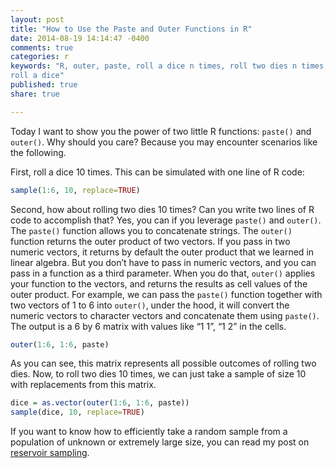 ```yaml
---
layout: post
title: "How to Use the Paste and Outer Functions in R"
date: 2014-08-19 14:14:47 -0400
comments: true
categories: r
keywords: "R, outer, paste, roll a dice n times, roll two dies n times,
roll a dice"
published: true
share: true

---
```

Today I want to show you the power of two little R functions: `paste()` and `outer()`. Why should you care? Because you may encounter scenarios like the following.

First, roll a dice 10 times. This can be simulated with one line of R code:
```r
sample(1:6, 10, replace=TRUE)
```

Second, how about rolling two dies 10 times? Can you write two lines of R code to accomplish that? Yes, you can if you leverage `paste()` and `outer()`. The `paste()` function allows you to concatenate strings. The `outer()` function returns the outer product of two vectors. If you pass in two numeric vectors, it returns by default the outer product that we learned in linear algebra. But you don't have to pass in numeric vectors, and you can pass in a function as a third parameter. When you do that, `outer()` applies your function to the vectors, and returns the results as cell values of the outer product. For example, we can pass the `paste()` function together with two vectors of 1 to 6 into `outer()`, under the hood, it will convert the numeric vectors to character vectors and concatenate them using `paste()`. The output is a 6 by 6 matrix with values like “1 1”, “1 2” in the cells.
```r
outer(1:6, 1:6, paste)
```

As you can see, this matrix represents all possible outcomes of rolling two dies. Now, to roll two dies 10 times, we can just take a sample of size 10 with replacements from this matrix.
```r
dice = as.vector(outer(1:6, 1:6, paste))
sample(dice, 10, replace=TRUE)
```

If you want to know how to efficiently take a random sample from a population of unknown or extremely large size, you can read my post on [reservoir sampling](http://gmlang.com/da/reservoir-sampling-and-algorithm-r/).
